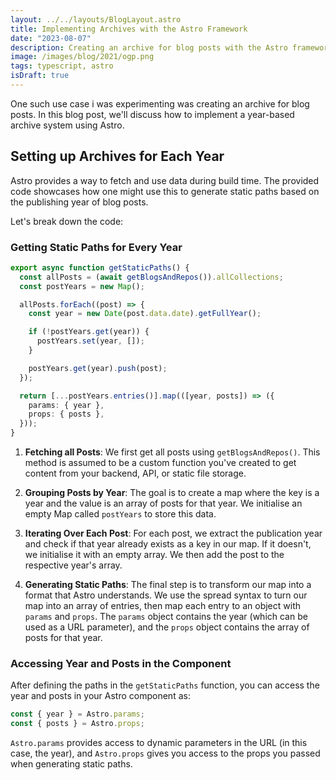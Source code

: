 ```yaml
---
layout: ../../layouts/BlogLayout.astro
title: Implementing Archives with the Astro Framework
date: "2023-08-07"
description: Creating an archive for blog posts with the Astro framework based on a year system.
image: /images/blog/2021/ogp.png
tags: typescript, astro
isDraft: true
---
```


One such use case i was experimenting was creating an archive for blog posts. In this blog post, we'll discuss how to implement a year-based archive system using Astro.

## Setting up Archives for Each Year

Astro provides a way to fetch and use data during build time. The provided code showcases how one might use this to generate static paths based on the publishing year of blog posts.

Let's break down the code:

### Getting Static Paths for Every Year

```typescript
export async function getStaticPaths() {
  const allPosts = (await getBlogsAndRepos()).allCollections;
  const postYears = new Map();

  allPosts.forEach((post) => {
    const year = new Date(post.data.date).getFullYear();

    if (!postYears.get(year)) {
      postYears.set(year, []);
    }

    postYears.get(year).push(post);
  });

  return [...postYears.entries()].map(([year, posts]) => ({
    params: { year },
    props: { posts },
  }));
}
```

1. **Fetching all Posts**: We first get all posts using `getBlogsAndRepos()`. This method is assumed to be a custom function you've created to get content from your backend, API, or static file storage.

2. **Grouping Posts by Year**: The goal is to create a map where the key is a year and the value is an array of posts for that year. We initialise an empty Map called `postYears` to store this data.

3. **Iterating Over Each Post**: For each post, we extract the publication year and check if that year already exists as a key in our map. If it doesn't, we initialise it with an empty array. We then add the post to the respective year's array.

4. **Generating Static Paths**: The final step is to transform our map into a format that Astro understands. We use the spread syntax to turn our map into an array of entries, then map each entry to an object with `params` and `props`. The `params` object contains the year (which can be used as a URL parameter), and the `props` object contains the array of posts for that year.

### Accessing Year and Posts in the Component

After defining the paths in the `getStaticPaths` function, you can access the year and posts in your Astro component as:

```typescript
const { year } = Astro.params;
const { posts } = Astro.props;
```

`Astro.params` provides access to dynamic parameters in the URL (in this case, the year), and `Astro.props` gives you access to the props you passed when generating static paths.
